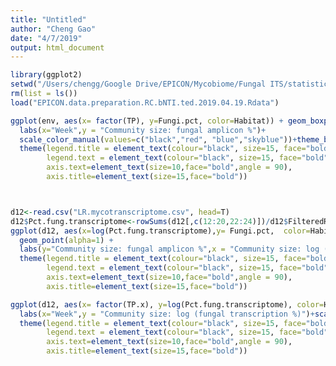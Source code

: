 ```yaml
---
title: "Untitled"
author: "Cheng Gao"
date: "4/7/2019"
output: html_document
---
```



```r
library(ggplot2)
setwd("/Users/chengg/Google Drive/EPICON/Mycobiome/Fungal ITS/statistic/Total.fungi")
rm(list = ls())
load("EPICON.data.preparation.RC.bNTI.ted.2019.04.19.Rdata")

ggplot(env, aes(x= factor(TP), y=Fungi.pct, color=Habitat)) + geom_boxplot() + 
  labs(x="Week",y = "Community size: fungal amplicon %")+
  scale_color_manual(values=c("black","red", "blue","skyblue"))+theme_bw()+
  theme(legend.title = element_text(colour="black", size=15, face="bold"),
        legend.text = element_text(colour="black", size=15, face="bold"),
        axis.text=element_text(size=10,face="bold",angle = 90),
        axis.title=element_text(size=15,face="bold"))



d12<-read.csv("LR.mycotranscriptome.csv", head=T)
d12$Pct.fung.transcriptome<-rowSums(d12[,c(12:20,22:24)])/d12$FilteredReads
ggplot(d12, aes(x=log(Pct.fung.transcriptome),y= Fungi.pct,  color=Habitat.y)) +geom_smooth( method="loess", span=0.9)+
  geom_point(alpha=1) + 
  labs(y="Community size: fungal amplicon %",x = "Community size: log (fungal transcription %)")+scale_color_manual(values=c("black","red", "blue","skyblue"))+theme_bw()+
  theme(legend.title = element_text(colour="black", size=15, face="bold"),
        legend.text = element_text(colour="black", size=15, face="bold"),
        axis.text=element_text(size=10,face="bold",angle = 90),
        axis.title=element_text(size=15,face="bold"))

ggplot(d12, aes(x= factor(TP.x), y=log(Pct.fung.transcriptome), color=Habitat.y)) + geom_boxplot() + 
  labs(x="Week",y = "Community size: log (fungal transcription %)")+scale_color_manual(values=c("black","red", "blue","skyblue"))+theme_bw()+
  theme(legend.title = element_text(colour="black", size=15, face="bold"),
        legend.text = element_text(colour="black", size=15, face="bold"),
        axis.text=element_text(size=10,face="bold",angle = 90),
        axis.title=element_text(size=15,face="bold"))

```


